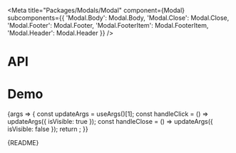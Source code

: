 
<Meta
  title="Packages/Modals/Modal"
  component={Modal}
  subcomponents={{
    'Modal.Body': Modal.Body,
    'Modal.Close': Modal.Close,
    'Modal.Footer': Modal.Footer,
    'Modal.FooterItem': Modal.FooterItem,
    'Modal.Header': Modal.Header
  }}
/>

# API

<ArgsTable />

# Demo

<Canvas>
  <Story
    name="Modal"
    args={{
      isAnimated: true,
      isCentered: true,
      isVisible: false,
      hasBody: true,
      body: BODY,
      hasClose: true,
      hasFooter: true,
      hasHeader: true,
      header: 'Header',
      footerItems: FOOTER_ITEMS,
      dialogAriaLabel: 'Header',
      closeAriaLabel: 'Close'
    }}
    argTypes={{
      appendToNode: { control: false },
      isVisible: { table: { category: 'Story' } },
      hasBody: { name: 'Body', table: { category: 'Story' } },
      hasClose: { name: 'Close', table: { category: 'Story' } },
      hasFooter: { name: 'Footer', table: { category: 'Story' } },
      hasHeader: { name: 'Header', table: { category: 'Story' } },
      footerItems: { name: 'FooterItem[]', table: { category: 'Story' } },
      body: { name: 'children', table: { category: 'Body' } },
      isDanger: { control: 'boolean', table: { category: 'Header' } },
      tag: { control: 'text', table: { category: 'Header' } },
      header: { name: 'children', table: { category: 'Header' } },
      closeAriaLabel: { name: 'aria-label', table: { category: 'Close' } },
      dialogAriaLabel: { name: 'aria-label' }
    }}
    parameters={{
      design: {
        allowFullscreen: true,
        type: 'figma',
        url: 'https://www.figma.com/file/6g87L4FdKZTA3knt3Rsfdx/Garden?node-id=102%3A124'
      }
    }}
  >
    {args => {
      const updateArgs = useArgs()[1];
      const handleClick = () => updateArgs({ isVisible: true });
      const handleClose = () => updateArgs({ isVisible: false });
      return <ModalStory {...args} onClick={handleClick} onClose={handleClose} />;
    }}
  </Story>
</Canvas>

<Markdown>{README}</Markdown>
